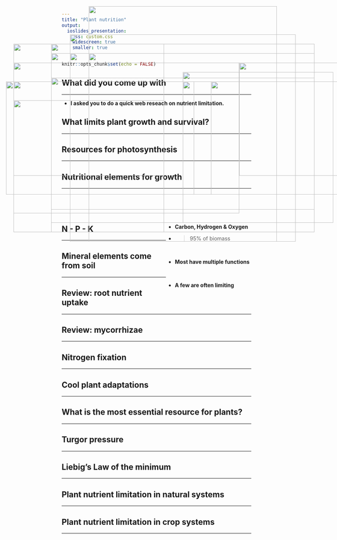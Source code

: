 ```yaml
---
title: "Plant nutrition"
output: 
  ioslides_presentation:
    css: custom.css
    widescreen: true
    smaller: true
---
```


```r
knitr::opts_chunk$set(echo = FALSE)
```

## What did you come up with
<hr>

* **I asked you to do a quick web reseach on nutrient limitation.**


## What limits plant growth and survival?
<hr>

<IMG STYLE="position:absolute; TOP:150px; LEFT:200px; WIDTH:700px; HEIGHT:500px" SRC="images/plant_growth.jpeg">

## Resources for photosynthesis
<hr>

<IMG STYLE="position:absolute; TOP:225px; LEFT:550px; WIDTH:400px; HEIGHT:400px" SRC="images/rubisco.jpg">

<IMG STYLE="position:absolute; TOP:300px; LEFT:100px; WIDTH:400px; HEIGHT:200px" SRC="images/equation.png">

## Nutritional elements for growth
<hr>
<br/>
<br/>
<br/>

<IMG STYLE="position:absolute; TOP:150px; LEFT:100px; WIDTH:400px; HEIGHT:500px" SRC="images/nutrients.jpg">

<div style="float: right; width: 45%;">

* **Carbon, Hydrogen & Oxygen**
* >95% of biomass

<br/>

* **Most have multiple functions**
      
<br/>

* **A few are often limiting**

 </div> 
 
## N - P - K
<hr>

<IMG STYLE="position:absolute; TOP:200px; LEFT:100px; WIDTH:600px; HEIGHT:400px" SRC="images/npk.jpg">

<IMG STYLE="position:absolute; TOP:200px; LEFT:700px; WIDTH:300px; HEIGHT:300px" SRC="images/npk2.jpeg">

## 

<IMG STYLE="position:absolute; TOP:50px; LEFT:300px; WIDTH:500px; HEIGHT:600px" SRC="images/nutrients2.png">


## Mineral elements come from soil
<hr>

<IMG STYLE="position:absolute; TOP:240px; LEFT:200px; WIDTH:700px; HEIGHT:350px" SRC="images/soil.jpg">

## Review: root nutrient uptake
<hr>

<IMG STYLE="position:absolute; TOP:150px; LEFT:200px; WIDTH:700px; HEIGHT:500px" SRC="images/uptake.png">

## Review: mycorrhizae
<hr>

<IMG STYLE="position:absolute; TOP:175px; LEFT:300px; WIDTH:500px; HEIGHT:500px" SRC="images/mycorr.jpg">

## Nitrogen fixation
<hr>

<IMG STYLE="position:absolute; TOP:250px; LEFT:80px; WIDTH:500px; HEIGHT:300px" SRC="images/n_fix.jpg">

<IMG STYLE="position:absolute; TOP:250px; LEFT:625px; WIDTH:400px; HEIGHT:300px" SRC="images/n_fix2.jpg">

## Cool plant adaptations
<hr>

<IMG STYLE="position:absolute; TOP:175px; LEFT:250px; WIDTH:600px; HEIGHT:500px" SRC="images/otherplants.png">

## What is the most essential resource for plants?
<hr>

<IMG STYLE="position:absolute; TOP:175px; LEFT:200px; WIDTH:700px; HEIGHT:450px" SRC="images/drought.jpg">

##

<IMG STYLE="position:absolute; TOP:125px; LEFT:250px; WIDTH:600px; HEIGHT:500px" SRC="images/water_physiology.jpg">

## Turgor pressure
<hr>

<IMG STYLE="position:absolute; TOP:250px; LEFT:550px; WIDTH:400px; HEIGHT:300px" SRC="images/wilt.jpg">

<IMG STYLE="position:absolute; TOP:250px; LEFT:100px; WIDTH:400px; HEIGHT:300px" SRC="images/turgor.png">

## Liebig's Law of the minimum
<hr>

<IMG STYLE="position:absolute; TOP:250px; LEFT:100px; WIDTH:400px; HEIGHT:300px" SRC="images/liebig.png">

## Plant nutrient limitation in natural systems
<hr>

<IMG STYLE="position:absolute; TOP:250px; LEFT:100px; WIDTH:400px; HEIGHT:300px" SRC="images/phos_limit.png">

## Plant nutrient limitation in crop systems
<hr>

<IMG STYLE="position:absolute; TOP:250px; LEFT:100px; WIDTH:400px; HEIGHT:300px" SRC="images/phos_limit2.jpg">